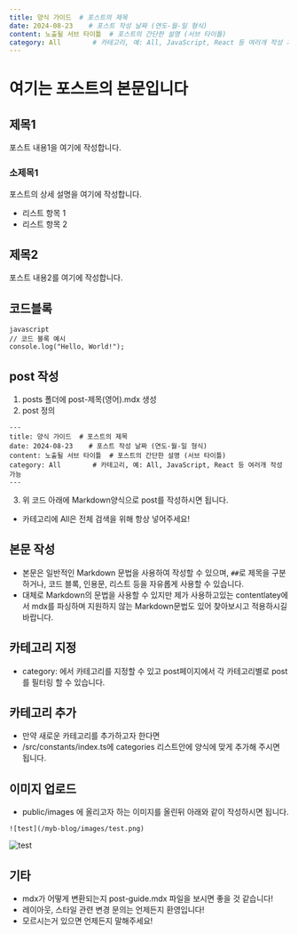 ```yaml
---
title: 양식 가이드  # 포스트의 제목
date: 2024-08-23    # 포스트 작성 날짜 (연도-월-일 형식)
content: 노출될 서브 타이틀  # 포스트의 간단한 설명 (서브 타이틀)
category: All        # 카테고리, 예: All, JavaScript, React 등 여러개 작성 가능 
---
```


# 여기는 포스트의 본문입니다

## 제목1
포스트 내용1을 여기에 작성합니다.

### 소제목1
포스트의 상세 설명을 여기에 작성합니다.

- 리스트 항목 1
- 리스트 항목 2

## 제목2
포스트 내용2를 여기에 작성합니다.

## 코드블록
```
javascript
// 코드 블록 예시
console.log("Hello, World!");
```

## post 작성
1. posts 폴더에 post-제목(영어).mdx 생성
2. post 정의 
```
---
title: 양식 가이드  # 포스트의 제목
date: 2024-08-23    # 포스트 작성 날짜 (연도-월-일 형식)
content: 노출될 서브 타이틀  # 포스트의 간단한 설명 (서브 타이틀)
category: All        # 카테고리, 예: All, JavaScript, React 등 여러개 작성 가능 
---
```
3. 위 코드 아래에 Markdown양식으로 post를 작성하시면 됩니다.
- 카테고리에 All은 전체 검색을 위해 항상 넣어주세요!

## 본문 작성
- 본문은 일반적인 Markdown 문법을 사용하여 작성할 수 있으며, `##`로 제목을 구분하거나, 코드 블록, 인용문, 리스트 등을 자유롭게 사용할 수 있습니다.
- 대체로 Markdown의 문법을 사용할 수 있지만 제가 사용하고있는 contentlatey에서 mdx를 파싱하며 지원하지 않는 Markdown문법도 있어 찾아보시고 적용하시길 바랍니다.

## 카테고리 지정
- category: 에서 카테고리를 지정할 수 있고 post페이지에서 각 카테고리별로 post를 필터링 할 수 있습니다.

## 카테고리 추가
- 만약 새로운 카테고리를 추가하고자 한다면 
- /src/constants/index.ts에 categories 리스트안에 양식에 맞게 추가해 주시면 됩니다.

## 이미지 업로드
- public/images 에 올리고자 하는 이미지를 올린뒤 아래와 같이 작성하시면 됩니다. 
```
![test](/myb-blog/images/test.png)

```
![test](/myb-blog/images/test.png)


## 기타
- mdx가 어떻게 변환되는지 post-guide.mdx 파일을 보시면 좋을 것 같습니다!
- 레이아웃, 스타일 관련 변경 문의는 언제든지 환영입니다!
- 모르시는거 있으면 언제든지 말해주세요!